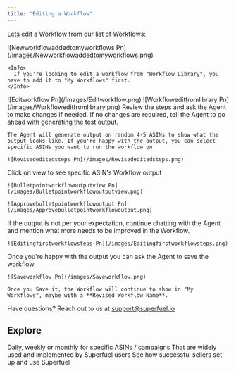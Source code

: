 ```yaml
---
title: "Editing a Workflow"
---
```


Lets edit a Workflow from our list of Workflows:

<Steps>
  <Step title="Navigate to My Workflows, and open any workflow you want to edit">
    ![Newworkflowaddedtomyworkflows Pn](/images/Newworkflowaddedtomyworkflows.png)

    <Info>
      If you're looking to edit a workflow from "Workflow Library", you have to add it to "My Workflows" first.
    </Info>
  </Step>
  <Step title='Click "Edit Workflow"'>
    ![Editworkflow Pn](/images/Editworkflow.png)
  </Step>
  <Step title="Tell the Agent the changes you want in the Workflow or Output">
    ![Workfloweditfromlibrary Pn](/images/Workfloweditfromlibrary.png)
  </Step>
  <Step title="Review the revised Steps proposed by the Agent">
    Review the steps and ask the Agent to make changes if needed. If no changes are required, tell the Agent to go ahead with generating the test output.

    The Agent will generate output on random 4-5 ASINs to show what the output looks like. If you're happy with the output, you can select specific ASINs you want to run the workflow on.

    ![Revisededitedsteps Pn](/images/Revisededitedsteps.png)
  </Step>
  <Step title="Review the test Output">
    Click on view to see specific ASIN's Workflow output

    ![Bulletpointworkflowoutputview Pn](/images/Bulletpointworkflowoutputview.png)

    ![Approvebulletpointworkflowoutput Pn](/images/Approvebulletpointworkflowoutput.png)
  </Step>
  <Step title="Continue refining the Workflow and Output">
    If the output is not per your expectation, continue chatting with the Agent and mention what more needs to be improved in the Workflow.

    ![Editingfirstworkflowsteps Pn](/images/Editingfirstworkflowsteps.png)
  </Step>
  <Step title="Save the Workflow">
    Once you're happy with the output you can ask the Agent to save the workflow.

    ![Saveworkflow Pn](/images/Saveworkflow.png)

    Once you Save it, the Workflow will continue to show in "My Workflows", maybe with a **Revised Workflow Name**.
  </Step>
</Steps>

Have questions? Reach out to us at [support@superfuel.io](mailto:support@superfuel.io)

## Explore

<Columns cols={3}>
  <Card title="Scheduling a Workflow" icon="timer" href="https://docs.superfuel.io/features/scheduling-workflow">
    Daily, weekly or monthly for specific ASINs / campaigns
  </Card>
  <Card title="Popular use cases" icon="book" href="https://docs.superfuel.io/more-resources/popular-usecases">
    That are widely used and implemented by Superfuel users
  </Card>
  <Card title="Best Practices" icon="lightbulb" href="https://docs.superfuel.io/more-resources/success-stories">
    See how successful sellers set up and use Superfuel
  </Card>
</Columns>